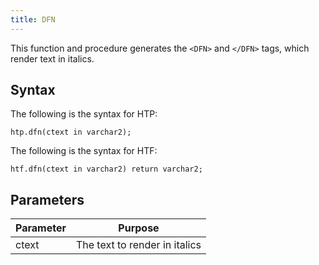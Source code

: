 ```yaml
---
title: DFN
---
```


This function and procedure generates the `<DFN>` and `</DFN>` tags, which render text in italics.

## Syntax 

The following is the syntax for HTP:

```
htp.dfn(ctext in varchar2);
```

The following is the syntax for HTF:

```
htf.dfn(ctext in varchar2) return varchar2;
```

## Parameters 

| Parameter | Purpose  |
| --------- | -------- |
| ctext | The text to render in italics |


